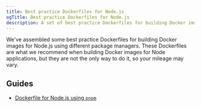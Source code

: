 ```yaml
---
title: Best practice Dockerfiles for Node.js
ogTitle: Best practice Dockerfiles for Node.js
description: A set of best practice Dockerfiles for building Docker images for Node
---
```


We've assembled some best practice Dockerfiles for building Docker images for Node.js using different package managers. These Dockerfiles are what we recommend when building Docker images for Node applications, but they are not the only way to do it, so your mileage may vary.

## Guides

- [Dockerfile for Node.js using `pnpm`](/docs/languages/node-pnpm-dockerfile)
